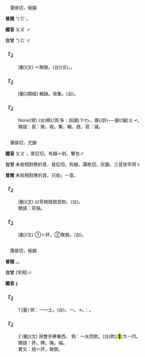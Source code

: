 
=={{ruby|裒|ㄆㄡˊ}}==

　蒲侯切，侯韻

'''普閩''' <rt>ㄅㆦˊ</rt>。

'''國音''' <rt>ㄆㄡˊ</rt>∥

'''台甘''' <rt>ㄅㆦˊ</rt>{{ruby|。|ㄆㆦ}}∥

    

==='''『{{ruby|裒|ㄆㄡˊ}}{{ruby|斂|ㄌㄧㄢˋ}}』'''===
: [動](文) ＝聚斂。(台){{ruby|裒|ㄅㆦˊ}}{{ruby|斂|ㄌㄧㆰˋ}}(文)。{{ruby|叫|ㄍㄧㄜ˪}}{{ruby|人|ㆢㄧㄣˊ}}{{ruby|/|ㄌㄧㄣˊ}}{{ruby|民|ㆠㄧㄣˊ}}{{ruby|加|ㄍㆤ}}{{ruby|納|ㄌㄚㆴ ͘}}{{ruby|一|ㄐㄧㆵ ͘}}{{ruby|寡|ㄍㄨㄚˋ}}{{ruby|稅|ㄙㄨㆤ˪}}{{ruby|/|ㄙㆤ˪}}{{ruby|金|ㄍㄧㆬ}}。
    

==='''『{{ruby|裒|ㄆㄡˊ}}{{ruby|輯|ㄐㄧˊ}}』'''===
: [動](類組) 輯錄。收集。(台){{ruby|為|ㄨㄧ˫}}{{ruby|編|ㄅㄧㄢ}}{{ruby|書|ㄙㄨ}}{{ruby|而|ㆢㄧˊ}}{{ruby|/|ㄌㄧˊ}}{{ruby|收|ㄒㄧㄨ}}{{ruby|集|ㄐㄧㆴ ͘}}{{ruby|資|ㄗㄨ}}{{ruby|料|ㄌㄧㄠ˪}}{{ruby|→|ㄌㄧㄠ˫}}。
    

==='''『{{ruby|裒|ㄆㄡˊ}}{{ruby|多|ㄉㄨㄛ}}{{ruby|益|ㄧˋ}}{{ruby|寡|ㄍㄨㄚˇ}}』'''===
: None(常) (台)穧(/濟/多：訓讀)<rt>ㄗㆤ˫</rt>{{ruby|/|ㄗㄨㆤ˫}}{{ruby|丌|ㆤ}}{{ruby|減|ㄍㄧㆰˋ}}{{ruby|少|ㄐㄧㄜˋ}}，{{ruby|少|ㄐㄧㄜˋ}}{{ruby|丌|ㆤ}}{{ruby|加|ㄍㆤ}}{{ruby|/|ㄍㄚ}}{{ruby|添|ㄊㆪ}}{{ruby|/|ㄊㄧㆰ}}{{ruby|一|ㄐㄧㆵ ͘}}寡(/許){{ruby|·|ㄍㄨㆩˋ}}──{{ruby|鋪|ㄆㆦ}}摒(/偏)<rt>ㄆㆪ</rt>{{ruby|/|ㄆㆥ}}。
:類語：裒：聚。收。集。輯。斂。裒：減。
:
    

=={{ruby|掊|ㄆㄡˊ}}==

　蒲侯切，尤韻

'''國音''' <rt>ㄆㄡˊ</rt>{{ruby|。|ㄆㄡˇ}}，普后切，有韻＝剖，擊也∥

'''台甘''' 未收相對應的音{{ruby|。|ㄆㆦˋ}}，普后切，有韻{{ruby|。|ㄆㆦ}}{{ruby|。|ㄅㄨㆤˊ}}，蒲枚切，灰韻。三音皆罕用∥

'''普閩''' 未收相對應的音。只收{{ruby|「|ㄆㆦˋ}}」一音。

    

==='''『{{ruby|掊|ㄆㄡˊ}}{{ruby|克|ㄎㄜˋ}}』'''===
: [動](文) 以苛稅斂取民財。(台){{ruby|課|ㄎㄜ˪}}{{ruby|重|ㄉㄤ˫}}{{ruby|稅|ㄙㆤ˪}}{{ruby|/|ㄙㄨㆤ˪}}{{ruby|搾|ㄐㄧㆤㆶ}}{{ruby|/|ㄗㄚ˪}}{{ruby|取|ㄘㄨˋ}}{{ruby|人|ㆢㄧㄣˊ}}{{ruby|/|ㄌㄧㄣˊ}}{{ruby|民|ㆠㄧㄣˊ}}{{ruby|丌|ㆤ}}{{ruby|財|ㄗㄞˊ}}{{ruby|產|ㄙㄢˋ}}。
:類語：苛捐。
:
    

==='''『{{ruby|掊|ㄆㄡˊ}}』'''===
: [動](文) ①＝抔。②聚斂。(台){{ruby|強|ㄍㄧㆲˊ}}{{ruby|制|ㄗㆤ˪}}{{ruby|收|ㄒㄧㄨ}}{{ruby|取|ㄘㄨˋ}}。
    

=={{ruby|抔|ㄆㄡˊ}}==

　蒲侯切，侯韻

'''普閩''' {{ruby|(文)|ㄅㆦˊ}}。{{ruby|(白)|ㄅㄨˊ}}。

'''台甘''' {{ruby|(文)|ㄅㆦˊ}}{{ruby|。|ㄆㆦˋ}}(罕用)∥

'''國音''' {{ruby|(文)|ㄆㄡˊ}}∥

    

==='''『{{ruby|抔|ㄆㄡˊ}}』'''===
:1  [量] 例：一～土。(台){{ruby|一|ㄐㄧㆵ ͘}}{{ruby|捧|ㄆㆲˋ}}{{ruby|塗|ㄊㆦˊ}}，一{{ruby|屑|ㄙㄨㆵ}}{{ruby|仔|ㄚ}}{{ruby|囝|ㄍㆩˋ}}{{ruby|/|ㄍㄧㆩˋ}}{{ruby|丌|ㆤ}}{{ruby|塗|ㄊㆦˊ}}。→{{ruby|真|ㄐㄧㄣ}}{{ruby|少|ㄐㄧㄜˋ}}。{{ruby|轉|ㄗㄨㄢˋ}}{{ruby|義|ㆣㄧ˫}}：{{ruby|墳|ㄏㄨㄣˊ}}{{ruby|墓|ㆠㆲ˫}}{{ruby|/|ㆠㆦ˫}}。
    

==='''『{{ruby|抔|ㄆㄡˊ}}』'''===
:2  [動](文) 用雙手捧東西。 例：～水而飲。(台){{ruby|捧|ㄆㆲˋ}}{{ruby|水|ㄗㄨㄧˋ}}{{ruby|起|·ㄎㄧˋ}}{{ruby|來|·ㄌㄞˊ}}飲(/<mark>&#xffbf1;</mark>)<rt>ㄌㄧㆬ</rt>。
:類語：抔。捧。掬。端。
:
:異文：掊＝抔，聚斂。
:
    
